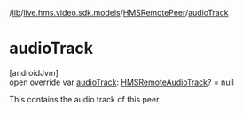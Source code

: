 /[lib](/api-reference/android/v2/home/content)/[live.hms.video.sdk.models](../index)/[HMSRemotePeer](index)/[audioTrack](audio-track)

# audioTrack

[androidJvm]\
open override var [audioTrack](audio-track): [HMSRemoteAudioTrack](../../live.hms.video.media.tracks/-h-m-s-remote-audio-track/index)? = null

This contains the audio track of this peer

